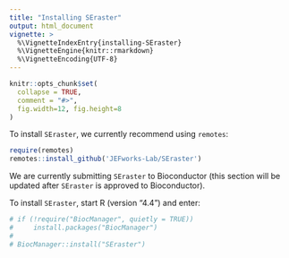 ```yaml
---
title: "Installing SEraster"
output: html_document
vignette: >
  %\VignetteIndexEntry{installing-SEraster}
  %\VignetteEngine{knitr::rmarkdown}
  %\VignetteEncoding{UTF-8}
---
```


```r
knitr::opts_chunk$set(
  collapse = TRUE,
  comment = "#>",
  fig.width=12, fig.height=8
)
```

To install `SEraster`, we currently recommend using `remotes`:

``` r
require(remotes)
remotes::install_github('JEFworks-Lab/SEraster')
```

We are currently submitting `SEraster` to Bioconductor (this section will be updated after `SEraster` is approved to Bioconductor).

To install `SEraster`, start R (version "4.4") and enter:

```r
# if (!require("BiocManager", quietly = TRUE))
#     install.packages("BiocManager")
# 
# BiocManager::install("SEraster")
```